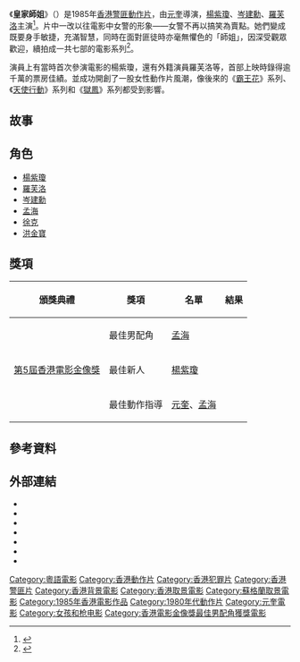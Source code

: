 {{Infobox Film
| 片名     = 皇家師姐
| 電影原名 = {{lang|en|''Yes, Madam!''}}
| 圖像     = 
| 圖像說明 = 
| 副標題   = 
| 導演     = [[元奎|元奎]]
| 監製     = [[洪金寶|洪金寶]]
| 製片     = 
| 動作指導 = [[元奎|元奎]]<br>[[孟海|孟海]]
| 編劇     = [[黃炳耀|黃炳耀]]
| 原著     = 
| 旁白     = 
| 統籌     = 
| 主演     = [[楊紫瓊|楊紫瓊]]<br>[[岑建勳|岑建勳]]<br>[[羅芙洛|羅芙洛]]
| 配樂     = [[鄧少林|鄧少林]]
| 主題曲   = 
| 攝影     = [[黃仲標|黃仲標]]
| 剪輯     = [[張耀宗|張耀宗]]
| 製片商   = [[德寶電影公司|德寶電影公司]]
| 片長     = 93分鐘
| 產地     = 香港
| 語言     = [[粵語|粵語]]
| 上映日期 = {{film date|1985|11|30|香港}}
| 發行商   = 德寶
| 預算     = 
| 票房     = HK$10,019,862
| 前集     = 
| 續集     = [[皇家戰士|皇家戰士]]（1986）
| 官方網站 = 
}}
《'''皇家師姐'''》（{{lang-en|Yes, Madam!}}）是1985年[[香港電影|香港]][[警匪片|警匪]][[香港動作電影|動作片]]，由[[元奎|元奎]]導演，[[楊紫瓊|楊紫瓊]]、[[岑建勳|岑建勳]]、[[羅芙洛|羅芙洛]]主演<ref>{{cite news |title=《皇家師姐》楊麗菁晒水着照！被網民指P圖過度認唔到 |url=https://hk.on.cc/hk/bkn/cnt/entertainment/20210306/bkn-20210306135036200-0306_00862_001.html |accessdate=2021-04-04 |work=東方日報 |date=2021-03-06}}</ref>。片中一改以往電影中女警的形象——女警不再以搞笑為賣點。她們變成既要身手敏捷，充滿智慧，同時在面對匪徒時亦毫無懼色的「師姐」，因深受觀眾歡迎，續拍成一共七部的電影系列<ref name="陳效能、何家騏2015">{{cite book|author=陳效能|author2=何家騏|title=香港女警六十年|url=http://books.google.com/books?id=lTWrCgAAQBAJ&pg=PA142|date=2015年7月6日|publisher=商務印書館(香港)有限公司|isbn=978-962-07-7126-2|pages=142–143}}</ref>。

演員上有當時首次參演電影的楊紫瓊，還有外籍演員羅芙洛等，首部上映時錄得逾千萬的票房佳績。並成功開創了一股女性動作片風潮，像後來的《[[霸王花_(電影)|霸王花]]》系列、《[[天使行動|天使行動]]》系列和《[[獄鳳|獄鳳]]》系列都受到影響。

== 故事 ==


== 角色 ==
* [[楊紫瓊|楊紫瓊]]
* [[羅芙洛|羅芙洛]]
* [[岑建勳|岑建勳]]
* [[孟海|孟海]]
* [[徐克|徐克]]
* [[洪金寶|洪金寶]]

== 獎項 ==
{|class="wikitable" 
!頒獎典禮!!獎項!!名單!!結果
|-
| rowspan="3" |[[第5屆香港電影金像獎|第5屆香港電影金像獎]]|| 最佳男配角||[[孟海_(演員)|孟海]] ||{{won}}
|-
|最佳新人
|[[杨紫琼|楊紫瓊]]
|{{nom}}
|-
|最佳動作指導
|[[元奎|元奎]]、[[孟海_(演員)|孟海]] 
|{{nom}}
|}

== 參考資料 ==
{{reflist}}

== 外部連結 ==
* {{Hkmdb title}}
* {{douban}}
* {{Mtime}}
* {{imdb title}}
* {{mojo title}}
* {{rotten-tomatoes}}
* {{Amg movie}}

{{皇家師姐系列}}
{{DEFAULTSORT:Yes, Madam!}}
[[Category:粵語電影|Category:粵語電影]]
[[Category:香港動作片|Category:香港動作片]]
[[Category:香港犯罪片|Category:香港犯罪片]]
[[Category:香港警匪片|Category:香港警匪片]]
[[Category:香港背景電影|Category:香港背景電影]]
[[Category:香港取景電影|Category:香港取景電影]]
[[Category:蘇格蘭取景電影|Category:蘇格蘭取景電影]]
[[Category:1985年香港電影作品|Category:1985年香港電影作品]]
[[Category:1980年代動作片|Category:1980年代動作片]]
[[Category:元奎電影|Category:元奎電影]]
[[Category:女孩和枪电影|Category:女孩和枪电影]]
[[Category:香港電影金像獎最佳男配角獲獎電影|Category:香港電影金像獎最佳男配角獲獎電影]]
